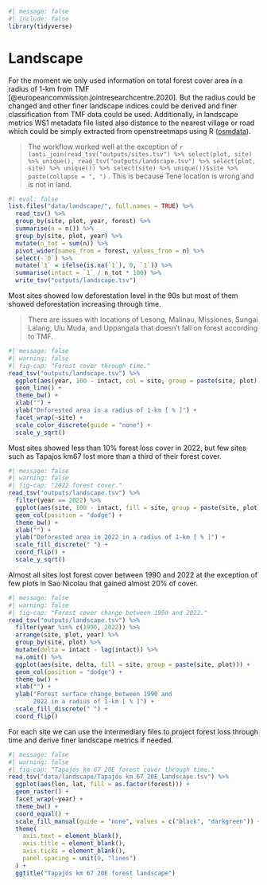 ```r
#| message: false
#| include: false
library(tidyverse)
```

# Landscape {.unnumbered}

For the moment we only used information on total forest cover area in a radius of 1-km from TMF [@europeancommission.jointresearchcentre.2020]. But the radius could be changed and other finer landscape indices could be derived and finer classification from TMF data could be used. Additionally, in landscape metrics WS1 metadata file listed also distance to the nearest village or road which could be simply extracted from openstreetmaps using R ([osmdata](#%7C%20message:%20false%20#%7C%20warning:%20false%20#%7C%20fig-cap: "Tapajós km 67 20E forest cover through time.")).

> The workflow worked well at the exception of `r (anti_join(read_tsv("outputs/sites.tsv") %>% select(plot, site) %>% unique(), read_tsv("outputs/landscape.tsv") %>% select(plot, site) %>% unique()) %>% select(site) %>% unique())$site %>% paste(collapse = ", ")` . This is because Tene location is wrong and is not in land.

```r
#| eval: false
list.files("data/landscape/", full.names = TRUE) %>%
  read_tsv() %>%
  group_by(site, plot, year, forest) %>%
  summarise(n = n()) %>%
  group_by(site, plot, year) %>%
  mutate(n_tot = sum(n)) %>%
  pivot_wider(names_from = forest, values_from = n) %>%
  select(-`0`) %>%
  mutate(`1` = ifelse(is.na(`1`), 0, `1`)) %>%
  summarise(intact = `1` / n_tot * 100) %>%
  write_tsv("outputs/landscape.tsv")
```

Most sites showed low deforestation level in the 90s but most of them showed deforestation increasing through time.

> There are issues with locations of Lesong, Malinau, Missiones, Sungai Lalang, Ulu Muda, and Uppangala that doesn't fall on forest according to TMF.

```r
#| message: false
#| warning: false
#| fig-cap: "Forest cover through time."
read_tsv("outputs/landscape.tsv") %>%
  ggplot(aes(year, 100 - intact, col = site, group = paste(site, plot))) +
  geom_line() +
  theme_bw() +
  xlab("") +
  ylab("Deforested area in a radius of 1-km [ % ]") +
  facet_wrap(~site) +
  scale_color_discrete(guide = "none") +
  scale_y_sqrt()
```

Most sites showed less than 10% forest loss cover in 2022, but few sites such as Tapajos km67 lost more than a third of their forest cover.

```r
#| message: false
#| warning: false
#| fig-cap: "2022 forest cover."
read_tsv("outputs/landscape.tsv") %>%
  filter(year == 2022) %>%
  ggplot(aes(site, 100 - intact, fill = site, group = paste(site, plot))) +
  geom_col(position = "dodge") +
  theme_bw() +
  xlab("") +
  ylab("Deforested area in 2022 in a radius of 1-km [ % ]") +
  scale_fill_discrete(" ") +
  coord_flip() +
  scale_y_sqrt()
```

Almost all sites lost forest cover between 1990 and 2022 at the exception of few plots in Sao Nicolau that gained almost 20% of cover.

```r
#| message: false
#| warning: false
#| fig-cap: "Forest cover change between 1990 and 2022."
read_tsv("outputs/landscape.tsv") %>%
  filter(year %in% c(1990, 2022)) %>%
  arrange(site, plot, year) %>%
  group_by(site, plot) %>%
  mutate(delta = intact - lag(intact)) %>%
  na.omit() %>%
  ggplot(aes(site, delta, fill = site, group = paste(site, plot))) +
  geom_col(position = "dodge") +
  theme_bw() +
  xlab("") +
  ylab("Forest surface change between 1990 and 
       2022 in a radius of 1-km [ % ]") +
  scale_fill_discrete(" ") +
  coord_flip()
```

For each site we can use the intermediary files to project forest loss through time and derive finer landscape metrics if needed.

```r
#| message: false
#| warning: false
#| fig-cap: "Tapajós km 67 20E forest cover through time."
read_tsv("data/landscape/Tapajós km 67_20E_landscape.tsv") %>%
  ggplot(aes(lon, lat, fill = as.factor(forest))) +
  geom_raster() +
  facet_wrap(~year) +
  theme_bw() +
  coord_equal() +
  scale_fill_manual(guide = "none", values = c("black", "darkgreen")) +
  theme(
    axis.text = element_blank(),
    axis.title = element_blank(),
    axis.ticks = element_blank(),
    panel.spacing = unit(0, "lines")
  ) +
  ggtitle("Tapajós km 67 20E forest landscape")
```
